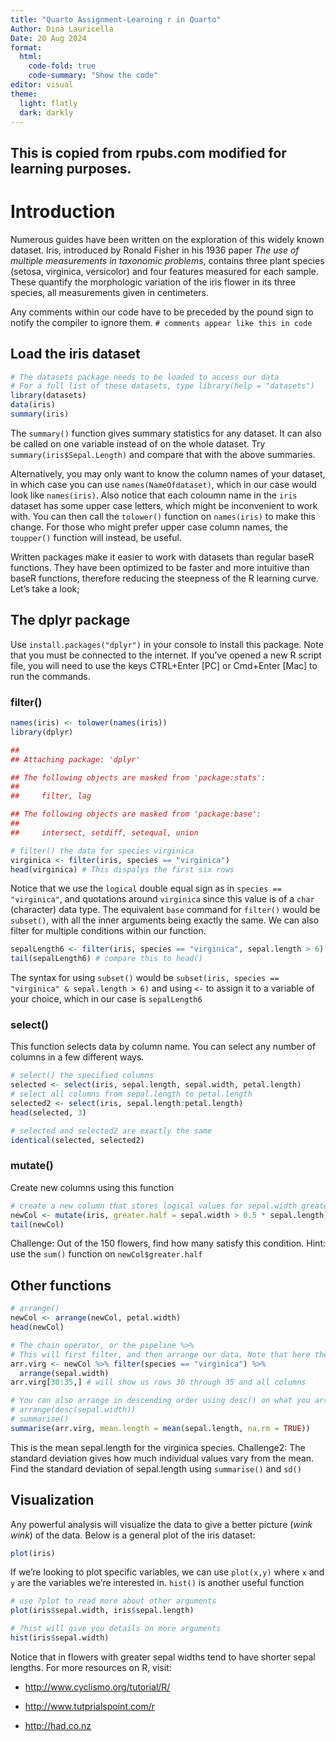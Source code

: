 ```yaml
---
title: "Quarto Assignment-Learning r in Quarto"
Author: Dina Lauricella
Date: 20 Aug 2024
format:
  html:
    code-fold: true
    code-summary: "Show the code"
editor: visual
theme:
  light: flatly
  dark: darkly
---
```


::: callout-note
## This is copied from rpubs.com modified for learning purposes.
:::

# Introduction

Numerous guides have been written on the exploration of this widely
known dataset. Iris, introduced by Ronald Fisher in his 1936 paper *The use of multiple measurements in taxonomic problems*,
contains three plant species (setosa, virginica, versicolor) and four
features measured for each sample. These quantify the morphologic
variation of the iris flower in its three species, all measurements
given in centimeters.

Any comments within our code have to be preceded by the pound sign to notify the compiler to ignore them. `# comments appear like this in code`

## Load the iris dataset

```r
# The datasets package needs to be loaded to access our data 
# For a full list of these datasets, type library(help = "datasets")
library(datasets)
data(iris)
summary(iris)
```

The `summary()` function gives summary statistics for any dataset. It can also be called on one variable instead of on the whole dataset. Try `summary(iris$Sepal.Length)` and compare that with the above summaries.

Alternatively, you may only want to know the column names of your dataset, in which case you can use `names(NameOfdataset)`, which in our case would look like `names(iris)`. Also notice that each coloumn name in the `iris` dataset has some upper case letters, which might be inconvenient to work with. You can then call the `tolower()` function on `names(iris)` to make this change. For those who might prefer upper case column names, the `toupper()` function will instead, be useful.

Written packages make it easier to work with datasets than regular
baseR functions. They have been optimized to be faster and more
intuitive than baseR functions, therefore reducing the steepness of the R
learning curve. Let’s take a look;

## The dplyr package

Use `install.packages("dplyr")` in your console to install
this package. Note that you must be connected to the internet. If
you’ve opened a new R script file, you will need to use the keys
CTRL+Enter \[PC\] or Cmd+Enter \[Mac\] to run the commands.

### filter()

```r
names(iris) <- tolower(names(iris))
library(dplyr)
```

```r
## 
## Attaching package: 'dplyr'

## The following objects are masked from 'package:stats':
## 
##     filter, lag

## The following objects are masked from 'package:base':
## 
##     intersect, setdiff, setequal, union
```

```r
# filter() the data for species virginica
virginica <- filter(iris, species == "virginica")
head(virginica) # This dispalys the first six rows
```

Notice that we use the `logical` double equal sign as in `species == "virginica"`, and quotations around `virginica` since this value is of a `char` (character) data type. The equivalent `base` command for `filter()` would be `subset()`, with all the inner arguments being exactly the same. We can also filter for multiple conditions within our function.

```r
sepalLength6 <- filter(iris, species == "virginica", sepal.length > 6)
tail(sepalLength6) # compare this to head()
```

The syntax for using `subset()` would be `subset(iris, species == "virginica" & sepal.length > 6)` and using `<-` to assign it to a variable of your choice, which in our case is `sepalLength6`

### select()

This function selects data by column name. You can select any number of columns in a few different ways.

```r
# select() the specified columns
selected <- select(iris, sepal.length, sepal.width, petal.length)
# select all columns from sepal.length to petal.length
selected2 <- select(iris, sepal.length:petal.length)
head(selected, 3)
```

```r
# selected and selected2 are exactly the same
identical(selected, selected2)
```

### mutate()

Create new columns using this function

```r
# create a new column that stores logical values for sepal.width greater than half of sepal.length
newCol <- mutate(iris, greater.half = sepal.width > 0.5 * sepal.length)
tail(newCol)
```

Challenge: Out of the 150 flowers, find how many satisfy this condition. Hint: use the `sum()` function on `newCol$greater.half`

## Other functions

```r
# arrange()
newCol <- arrange(newCol, petal.width)
head(newCol)
```

```r
# The chain operator, or the pipeline %>%
# This will first filter, and then arrange our data. Note that here the order in which you call functions does not matter, but in other cases it might
arr.virg <- newCol %>% filter(species == "virginica") %>%
  arrange(sepal.width)
arr.virg[30:35,] # will show us rows 30 through 35 and all columns
```

```r
# You can also arrange in descending order using desc() on what you arrange by
# arrange(desc(sepal.width))
# summarise()
summarise(arr.virg, mean.length = mean(sepal.length, na.rm = TRUE))
```

This is the mean sepal.length for the virginica species. Challenge2:
The standard deviation gives how much individual values vary from the
mean. Find the standard deviation of sepal.length using `summarise()` and `sd()`

## Visualization

Any powerful analysis will visualize the data to give a better picture (*wink wink*) of the data. Below is a general plot of the iris dataset:

```r
plot(iris)
```

If we’re looking to plot specific variables, we can use `plot(x,y)` where `x` and `y` are the variables we’re interested in. `hist()` is another useful function

```r
# use ?plot to read more about other arguments
plot(iris$sepal.width, iris$sepal.length)
```

```r
# ?hist will give you details on more arguments
hist(iris$sepal.width)
```

Notice that in flowers with greater sepal widths tend to have shorter sepal lengths.
For more resources on R, visit:

-   <http://www.cyclismo.org/tutorial/R/>

-   <http://www.tutprialspoint.com/r>

-   <http://had.co.nz>
